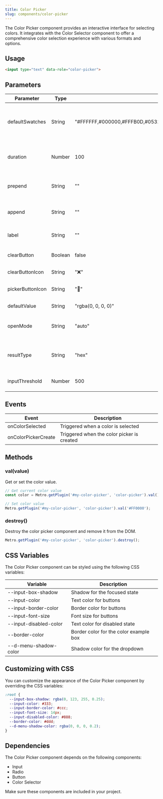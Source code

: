 ```yaml
---
title: Color Picker
slug: components/color-picker
---
```


The Color Picker component provides an interactive interface for selecting colors. It integrates with the Color Selector component to offer a comprehensive color selection experience with various formats and options.

## Usage

```html
<input type="text" data-role="color-picker">
```

## Parameters

| Parameter | Type | Default | Description |
| --- | --- | --- | --- |
| defaultSwatches | String | "#FFFFFF,#000000,#FFFB0D,#0532FF,#FF9300,#00F91A,#FF2700,#686868,#EE5464,#D27AEE,#5BA8C4,#E64AA9,#1ba1e2,#6a00ff,#bebebe,#f8f8f8" | Comma-separated list of predefined color swatches |
| duration | Number | 100 | Animation duration for dropdown in milliseconds |
| prepend | String | "" | Content to prepend to the color picker |
| append | String | "" | Content to append to the color picker |
| label | String | "" | Label text for the color picker |
| clearButton | Boolean | false | Whether to show a clear button |
| clearButtonIcon | String | "❌" | Icon for the clear button |
| pickerButtonIcon | String | "🎨" | Icon for the color picker button |
| defaultValue | String | "rgba(0, 0, 0, 0)" | Default color value |
| openMode | String | "auto" | Mode for opening the color picker dropdown |
| resultType | String | "hex" | Format of the color result (hex, rgb, rgba, hsl, hsla) |
| inputThreshold | Number | 500 | Threshold for input in milliseconds |

## Events

| Event | Description |
| --- | --- |
| onColorSelected | Triggered when a color is selected |
| onColorPickerCreate | Triggered when the color picker is created |

## Methods

### val(value)

Get or set the color value.

```javascript
// Get current color value
const color = Metro.getPlugin('#my-color-picker', 'color-picker').val();

// Set color value
Metro.getPlugin('#my-color-picker', 'color-picker').val('#FF0000');
```

### destroy()

Destroy the color picker component and remove it from the DOM.

```javascript
Metro.getPlugin('#my-color-picker', 'color-picker').destroy();
```

## CSS Variables

The Color Picker component can be styled using the following CSS variables:

| Variable | Description |
| --- | --- |
| --input-box-shadow | Shadow for the focused state |
| --input-color | Text color for buttons |
| --input-border-color | Border color for buttons |
| --input-font-size | Font size for buttons |
| --input-disabled-color | Text color for disabled state |
| --border-color | Border color for the color example box |
| --d-menu-shadow-color | Shadow color for the dropdown |

## Customizing with CSS

You can customize the appearance of the Color Picker component by overriding the CSS variables:

```css
:root {
  --input-box-shadow: rgba(0, 123, 255, 0.25);
  --input-color: #333;
  --input-border-color: #ccc;
  --input-font-size: 14px;
  --input-disabled-color: #888;
  --border-color: #ddd;
  --d-menu-shadow-color: rgba(0, 0, 0, 0.2);
}
```

## Dependencies

The Color Picker component depends on the following components:
- Input
- Radio
- Button
- Color Selector

Make sure these components are included in your project.